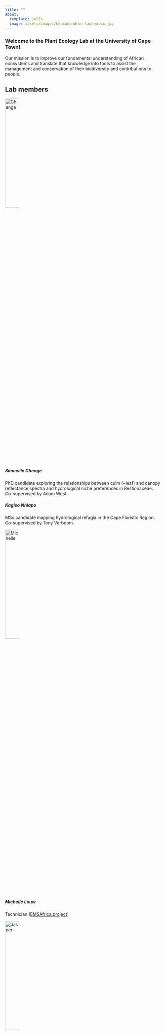 ```yaml
---
title: ""
about:
  template: jolla
  image: assets/images/Leucadendron laureolum.jpg
---
```


### Welcome to the Plant Ecology Lab at the University of Cape Town!

Our mission is to improve our fundamental understanding of African ecosystems and translate that knowledge into tools to assist the management and conservation of their biodiversity and contributions to people.

## Lab members

 <img src="assets/images/chenge2.jpeg" class="rounded-circle" alt="Chenge" width="30%"> 

##### Simcelile Chenge
PhD candidate exploring the relationships between culm (~leaf) and canopy reflectance spectra and hydrological niche preferences in Restionaceae. Co-supervised by Adam West.

##### Kagiso Nhlapo
MSc candidate mapping hydrological refugia in the Cape Floristic Region. Co-supervised by Tony Verboom.

 <img src="assets/images/michelle.jpeg" class="rounded-circle" alt="Michelle" width="30%"> 
 
##### Michelle Louw
Technician ([EMSAfrica project](https://www.emsafrica.org/))
 
 <img src="assets/images/jasper.jpg" class="rounded-circle" alt="Jasper" width="30%"> 
 
##### Jasper Slingsby 
Principal Investigator

Following my PhD exploring the interface between ecology and evolution in the Cape Floristic Region, I worked at the [Fynbos Node](https://fynbos.saeon.ac.za/) of the [South African Environmental Observation Network](https://www.saeon.ac.za/) for almost a decade, focusing on global change and long term ecological research in African ecosystems. My current research blends the two, following the ethos that understanding the origins of diversity is essential if we are to understand how ecosystems function, how they are being altered by global change, and how best to manage them for desirable outcomes.

